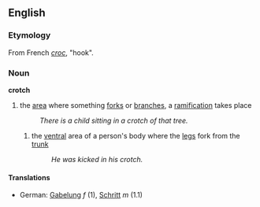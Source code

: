 ==English==
===Etymology===
From French ''[[croc]]'', "hook".
===Noun===
'''crotch'''
# the [[area]] where something [[fork]]s or [[branches]], a [[ramification]] takes place
#:''There is a child sitting in a crotch of that tree.''
## the [[ventral]] area of a person's body where the [[leg]]s fork from the [[trunk]]
##:''He was kicked in his crotch.''
====Translations====
*German: [[Gabelung]] ''f'' (1), [[Schritt]] ''m'' (1.1)